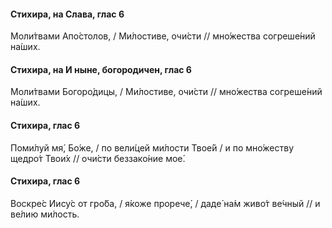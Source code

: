 #### Стихира, на Слава, глас 6

Моли́твами Апо́столов, / Ми́лостиве, очи́сти // мно́жества согреше́ний на́ших.

#### Стихира, на И ныне, богородичен, глас 6

Моли́твами Богоро́дицы, / Ми́лостиве, очи́сти // мно́жества согреше́ний на́ших.

#### Стихира, глас 6

Поми́луй мя́, Бо́же, / по вели́цей ми́лости Твое́й / и по мно́жеству щедро́т Твои́х // очи́сти беззако́ние мое́.

#### Стихира, глас 6

Воскре́с Иису́с от гро́ба, / я́коже прорече́, / даде́ на́м живо́т ве́чный // и ве́лию ми́лость.

